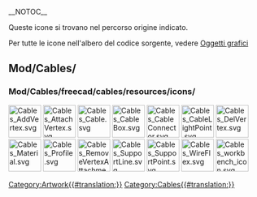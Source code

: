 __NOTOC__
<languages/>

Queste icone si trovano nel percorso origine indicato. 

Per tutte le icone nell'albero del codice sorgente, vedere [[Artwork/it|Oggetti grafici]]

==Mod/Cables/==

===Mod/Cables/freecad/cables/resources/icons/===

[[Image:Cables_AddVertex.svg|64px]]
[[Image:Cables_AttachVertex.svg|64px]]
[[Image:Cables_Cable.svg|64px]]
[[Image:Cables_CableBox.svg|64px]]
[[Image:Cables_CableConnector.svg|64px]]
[[Image:Cables_CableLightPoint.svg|64px]]
[[Image:Cables_DelVertex.svg|64px]]
[[Image:Cables_Material.svg|64px]]
[[Image:Cables_Profile.svg|64px]]
[[Image:Cables_RemoveVertexAttachment.svg|64px]]
[[Image:Cables_SupportLine.svg|64px]]
[[Image:Cables_SupportPoint.svg|64px]]
[[Image:Cables_WireFlex.svg|64px]]
[[Image:Cables_workbench_icon.svg|64px]]


[[Category:Artwork{{#translation:}}]]
<noinclude>[[Category:Cables{{#translation:}}]]</noinclude> <!-- we don't want this transcluded -->